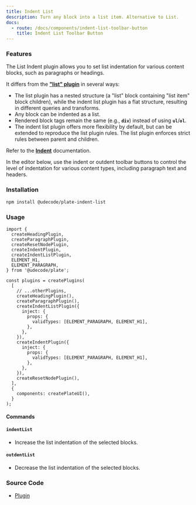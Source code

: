 ```yaml
---
title: Indent List
description: Turn any block into a list item. Alternative to List.
docs:
  - route: /docs/components/indent-list-toolbar-button
    title: Indent List Toolbar Button
---
```


<ComponentPreview name="playground-demo" id="indentlist" />

### Features

The List Indent plugin allows you to set list indentation for various content blocks, such as paragraphs or headings.

It differs from the **["list" plugin](/docs/list)** in several ways:

- The list plugin has a nested structure (a "list" block containing "list item" block children), while the indent list plugin has a flat structure, resulting in different queries and transforms.
- Any block can be indented as a list.
- Rendered block tags remain the same (e.g., **`div`**) instead of using **`ul`**/**`ol`**.
- The indent list plugin offers more flexibility by default, but can be extended to reproduce the list plugin rules. The list plugin enforces strict rules between parent and children.

Refer to the **[Indent](/docs/indent)** documentation.

In the editor below, use the indent or outdent toolbar buttons to control the level of indentation for various content types, including paragraph text and headers.

### Installation

```bash
npm install @udecode/plate-indent-list
```

### Usage

```tsx
import {
  createHeadingPlugin,
  createParagraphPlugin,
  createResetNodePlugin,
  createIndentPlugin,
  createIndentListPlugin,
  ELEMENT_H1,
  ELEMENT_PARAGRAPH,
} from '@udecode/plate';

const plugins = createPlugins(
  [
    // ...otherPlugins,
    createHeadingPlugin(),
    createParagraphPlugin(),
    createIndentListPlugin({
      inject: {
        props: {
          validTypes: [ELEMENT_PARAGRAPH, ELEMENT_H1],
        },
      },
    }),
    createIndentPlugin({
      inject: {
        props: {
          validTypes: [ELEMENT_PARAGRAPH, ELEMENT_H1],
        },
      },
    }),
    createResetNodePlugin(),
  ],
  {
    components: createPlateUI(),
  }
);
```

#### Commands

#### `indentList`

- Increase the list indentation of the selected blocks.

#### `outdentList`

- Decrease the list indentation of the selected blocks.

### Source Code

- [Plugin](https://github.com/udecode/plate/blob/main/packages/indent-list/src/createIndentListPlugin.ts)
